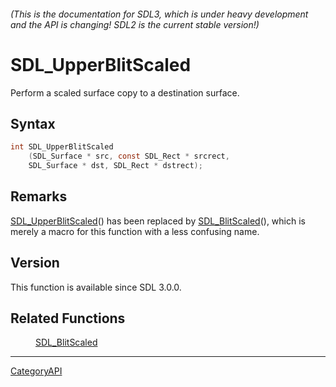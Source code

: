 ====== (This is the documentation for SDL3, which is under heavy development and the API is changing! SDL2 is the current stable version!) ======
= SDL_UpperBlitScaled =

Perform a scaled surface copy to a destination surface.

== Syntax ==

<syntaxhighlight lang='c'>
int SDL_UpperBlitScaled
    (SDL_Surface * src, const SDL_Rect * srcrect,
    SDL_Surface * dst, SDL_Rect * dstrect);
</syntaxhighlight>

== Remarks ==

[[SDL_UpperBlitScaled]]() has been replaced by [[SDL_BlitScaled]](), which
is merely a macro for this function with a less confusing name.

== Version ==

This function is available since SDL 3.0.0.

== Related Functions ==

:[[SDL_BlitScaled]]

----
[[CategoryAPI]]


